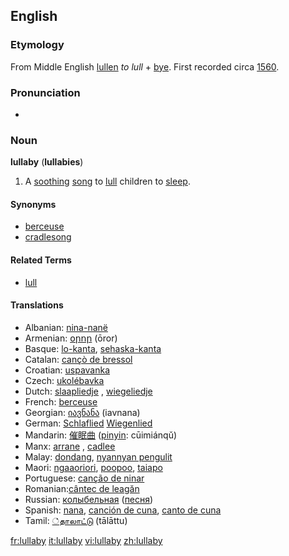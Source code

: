 ==English==

===Etymology===
From Middle English [[lullen]] ''to lull'' + [[bye]]. First recorded circa [[w:1560|1560]].

===Pronunciation===
*{{audio|en-us-lullabye.ogg|Audio (US)}}

===Noun===
'''lullaby''' ('''lullabies''')
# A [[soothing]] [[song]] to [[lull]] children to [[sleep]].

====Synonyms====
*[[berceuse]]
*[[cradlesong]]

====Related Terms====
*[[lull]]

====Translations====
*Albanian: [[nina-nanë]]
*Armenian: [[օրոր]] (ōror)
*Basque: [[lo-kanta]], [[sehaska-kanta]]
*Catalan: [[cançò de bressol]] {{f}}
*Croatian: [[uspavanka]]
*Czech: [[ukolébavka]] {{f}}
*Dutch: [[slaapliedje]] {{n}}, [[wiegeliedje]] {{n}}
*French: [[berceuse]] {{f}}
*Georgian: [[იავნანა]] (iavnana)
*German: [[Schlaflied]] {{n}} [[Wiegenlied]] {{n}}
*Mandarin: [[催眠曲]] ([[pinyin]]: cūimiánqǔ)
*Manx: [[arrane]] {{m}}, [[cadlee]]
*Malay: [[dondang]], [[nyannyan pengulit]]
*Maori: [[ngaaoriori]], [[poopoo]], [[taiapo]]
*Portuguese: [[canção de ninar]] {{f}}
*Romanian:[[cântec de leagăn]] {{n}}
*Russian: [[колыбельная]] ([[песня]]) {{f}}
*Spanish: [[nana]], [[canción de cuna]], [[canto de cuna]] {{f}}
*Tamil: [[்தாலாட்டு]] (tālāttu)

[[fr:lullaby]]
[[it:lullaby]]
[[vi:lullaby]]
[[zh:lullaby]]
